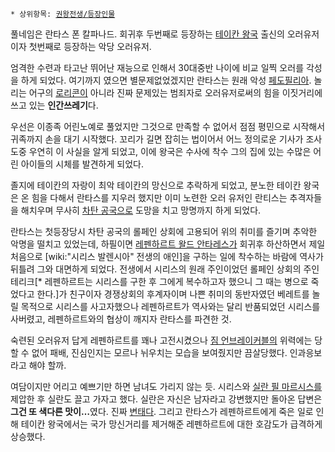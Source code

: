  * 상위항목: [[권왕전생/등장인물]]

풀네임은 란타스 폰 칼파나드. 회귀후 두번째로 등장하는 [[테이칸 왕국]] 출신의 오러유저이자 첫번째로 등장하는 악당 오러유저.

엄격한 수련과 타고난 뛰어난 재능으로 인해서 30대중반 나이에 비교 일찍 오러를 각성을 하게 되었다. 여기까지 였으면 별문제없었겠지만 란타스는 원래 악성 [[페도필리아]]. 놀리는 어구의 [[로리콘]]이 아니라 진짜 문제있는 범죄자로 오러유저로써의 힘을 이짓거리에 쓰고 있는 '''인간쓰레기'''다.

우선은 이종족 어린노예로 풀었지만 그것으로 만족할 수 없어서 점점 평민으로 시작해서 귀족까지 손을 대기 시작했다. 꼬리가 길면 잡히는 법이어서 어느 정의로운 기사가 조사 도중 우연히 이 사실을 알게 되었고, 이에 왕국은 수사에 착수 그의 집에 있는 수많은 어린 아이들의 시체를 발견하게 되었다.

졸지에 테이칸의 자랑이 최악 테이칸의 망신으로 추락하게 되었고, 분노한 테이칸 왕국은 온 힘을 다해서 란타스를 지우러 했지만 이미 노련한 오러 유저인 란티스는 추격자들을 해치우며 무사히 [[차탄 공국]]으로 도망을 치고 망명까지 하게 되었다.

란타스는 첫등장당시 차탄 공국의 롤페인 상회에 고용되어 위의 취미를 즐기며 추악한 악명을 떨치고 있었는데, 하필이면 [[레펜하르트 왈드 안타레스]]가 회귀후 하산하면서 제일 처음으로 [wiki:"시리스 발렌시아" 전생의 애인]을 구하는 일에 착수하는 바람에 역사가 뒤틀려 그와 대면하게 되었다. 전생에서 시리스의 원래 주인이었던 롤페인 상회의 주인 테리크[* 레펜하르트는 시리스를 구한 후 그에게 복수하고자 했으니 그 때는 병으로 죽었다고 한다.]가 친구이자 경쟁상회의 후계자이며 나쁜 취미의 동반자였던 베레트를 놀릴 목적으로 시리스를 사고자했으나 레펜하르트가 역사와는 달리 반품되었던 시리스를 사버렸고, 레펜하르트와의 협상이 깨지자 란타스를 파견한 것.

숙련된 오러유저 답게 레펜하르트를 꽤나 고전시켰으나 [[짐 언브레이커블]]의 위력에는 당할 수 없어 패배, 진심인지는 모르나 뉘우치는 모습을 보여줬지만 끔살당했다. 인과응보라고 해야 할까. 

여담이지만 어리고 예쁘기만 하면 남녀도 가리지 않는 듯. 시리스와 [[실란 필 마르시스]]를 제압한 후 실란도 끌고 가자고 했다. 실란은 자신은 남자라고 강변했지만 돌아온 답변은 '''그건 또 색다른 맛이…'''였다. 진짜 [[변태]]다. 그리고 란타스가 레펜하르트에게 죽은 일로 인해 테이칸 왕국에서는 국가 망신거리를 제거해준 레펜하르트에 대한 호감도가 급격하게 상승했다.
